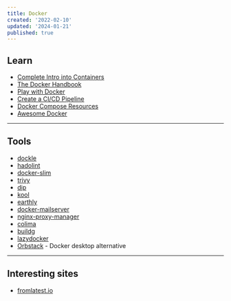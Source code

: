 ```yaml
---
title: Docker
created: '2022-02-10'
updated: '2024-01-21'
published: true
---
```


## Learn

- [Complete Intro into Containers](https://btholt.github.io/complete-intro-to-containers/)
- [The Docker Handbook](https://www.freecodecamp.org/news/the-docker-handbook/)
- [Play with Docker](https://training.play-with-docker.com/)
- [Create a CI/CD Pipeline](https://www.taniarascia.com/continuous-integration-pipeline-docker/)
- [Docker Compose Resources](https://github.com/docker/awesome-compose)
- [Awesome Docker](https://github.com/veggiemonk/awesome-docker)

---

## Tools

- [dockle](https://github.com/goodwithtech/dockle)
- [hadolint](https://github.com/hadolint/hadolint)
- [docker-slim](https://github.com/docker-slim/docker-slim)
- [trivy](https://github.com/aquasecurity/trivy)
- [dip](https://github.com/bibendi/dip)
- [kool](https://kool.dev/)
- [earthly](https://earthly.dev/)
- [docker-mailserver](https://github.com/docker-mailserver/docker-mailserver)
- [nginx-proxy-manager](https://github.com/jc21/nginx-proxy-manager)
- [colima](https://github.com/abiosoft/colima)
- [buildg](https://github.com/ktock/buildg)
- [lazydocker](https://github.com/jesseduffield/lazydocker)
- [Orbstack](https://orbstack.dev/) - Docker desktop alternative

---

## Interesting sites

- [fromlatest.io](https://www.fromlatest.io/)

